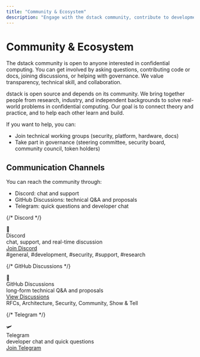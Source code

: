```yaml
---
title: "Community & Ecosystem"
description: "Engage with the dstack community, contribute to development, and access collaborative resources"
---
```


# Community & Ecosystem

The dstack community is open to anyone interested in confidential computing. You can get involved by asking questions, contributing code or docs, joining discussions, or helping with governance. We value transparency, technical skill, and collaboration.

dstack is open source and depends on its community. We bring together people from research, industry, and independent backgrounds to solve real-world problems in confidential computing. Our goal is to connect theory and practice, and to help each other learn and build.

If you want to help, you can:
- Join technical working groups (security, platform, hardware, docs)
- Take part in governance (steering committee, security board, community council, token holders)

## Communication Channels

You can reach the community through:
- Discord: chat and support
- GitHub Discussions: technical Q&A and proposals
- Telegram: quick questions and developer chat

<div className="my-6 grid grid-cols-1 md:grid-cols-3 gap-4">

  {/* Discord */}
  <div className="border rounded-lg p-4 flex flex-col items-center">
    <div className="text-3xl mb-2">💬</div>
    <div className="font-semibold mb-1">Discord</div>
    <div className="text-sm text-gray-600 mb-2 text-center">chat, support, and real-time discussion</div>
    <a href="https://discord.gg/UpQxjggg" className="text-blue-600 hover:underline text-sm mb-1">Join Discord</a>
    <div className="text-xs text-gray-500 text-center">#general, #development, #security, #support, #research</div>
  </div>

  {/* GitHub Discussions */}
  <div className="border rounded-lg p-4 flex flex-col items-center">
    <div className="text-3xl mb-2">🐙</div>
    <div className="font-semibold mb-1">GitHub Discussions</div>
    <div className="text-sm text-gray-600 mb-2 text-center">long-form technical Q&A and proposals</div>
    <a href="https://github.com/Dstack-TEE/dstack/issues" className="text-blue-600 hover:underline text-sm mb-1">View Discussions</a>
    <div className="text-xs text-gray-500 text-center">RFCs, Architecture, Security, Community, Show & Tell</div>
  </div>

  {/* Telegram */}
  <div className="border rounded-lg p-4 flex flex-col items-center">
    <div className="text-3xl mb-2">🛩️</div>
    <div className="font-semibold mb-1">Telegram</div>
    <div className="text-sm text-gray-600 mb-2 text-center">developer chat and quick questions</div>
    <a href="https://t.me/+lbE3J3NQ_H85YTFh" className="text-blue-600 hover:underline text-sm mb-1">Join Telegram</a>
  </div>

</div>

